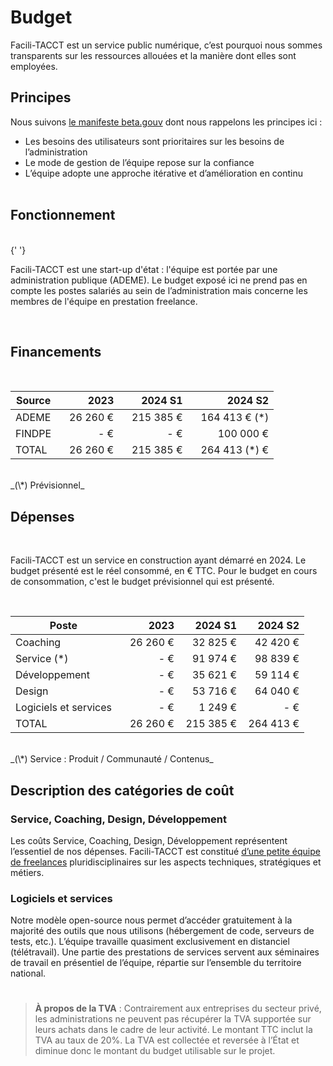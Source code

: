 
# Budget

Facili-TACCT est un service public numérique, c’est pourquoi nous sommes transparents sur les ressources allouées et la manière dont elles sont employées.

## Principes

Nous suivons [le manifeste beta.gouv](https://beta.gouv.fr/manifeste) dont nous rappelons les principes ici :

- Les besoins des utilisateurs sont prioritaires sur les besoins de l’administration
- Le mode de gestion de l’équipe repose sur la confiance
- L’équipe adopte une approche itérative et d’amélioration en continu
  <br />
  <br />

## Fonctionnement

<br />{' '}

Facili-TACCT est une start-up d'état : l'équipe est portée par une administration publique (ADEME).
Le budget exposé ici ne prend pas en compte les postes salariés au sein de l’administration mais concerne les membres de l'équipe en prestation freelance.

<br />

## Financements

<br />

| Source |                  2023 |                2024 S1 |                     2024 S2 |
| ------ | --------------------: | ---------------------: | --------------------------: |
| ADEME  |              26 260 € |  &nbsp;&nbsp;215 385 € | &nbsp;&nbsp; 164 413 € (\*) |
| FINDPE |                   - € |                    - € |                   100 000 € |
| TOTAL  | &nbsp;&nbsp; 26 260 € | &nbsp;&nbsp; 215 385 € | &nbsp;&nbsp; 264 413 (\*) € |

<br />
_(\*) Prévisionnel_

<br />

## Dépenses

<br />

Facili-TACCT est un service en construction ayant démarré en 2024. Le budget présenté est le réel consommé, en € TTC. Pour le budget en cours de consommation, c'est le budget prévisionnel qui est présenté.

<br />

| Poste                 |                  2023 |               2024 S1 |               2024 S2 |
| --------------------- | --------------------: | --------------------: | --------------------: |
| Coaching              | &nbsp;&nbsp; 26 260 € | &nbsp;&nbsp; 32 825 € | &nbsp;&nbsp; 42 420 € |
| Service (\*)          |                   - € |              91 974 € |              98 839 € |
| Développement         |                   - € |              35 621 € |              59 114 € |
| Design                |                   - € |              53 716 € |              64 040 € |
| Logiciels et services |                   - € |               1 249 € |                   - € |
| TOTAL                 |              26 260 € |             215 385 € |             264 413 € |

<br />
_(\*) Service : Produit / Communauté / Contenus_
<br />

## Description des catégories de coût

### Service, Coaching, Design, Développement

Les coûts Service, Coaching, Design, Développement représentent l’essentiel de nos dépenses. Facili-TACCT est constitué [d’une petite équipe de freelances](https://beta.gouv.fr/startups/tacct.html) pluridisciplinaires sur les aspects techniques, stratégiques et métiers.

### Logiciels et services

Notre modèle open-source nous permet d’accéder gratuitement à la majorité des outils que nous utilisons (hébergement de code, serveurs de tests, etc.). L’équipe travaille quasiment exclusivement en distanciel (télétravail). Une partie des prestations de services servent aux séminaires de travail en présentiel de l’équipe, répartie sur l’ensemble du territoire national.

#

> **À propos de la TVA** : Contrairement aux entreprises du secteur privé, les administrations ne peuvent pas récupérer la TVA supportée sur leurs achats dans le cadre de leur activité. Le montant TTC inclut la TVA au taux de 20%. La TVA est collectée et reversée à l’État et diminue donc le montant du budget utilisable sur le projet.
